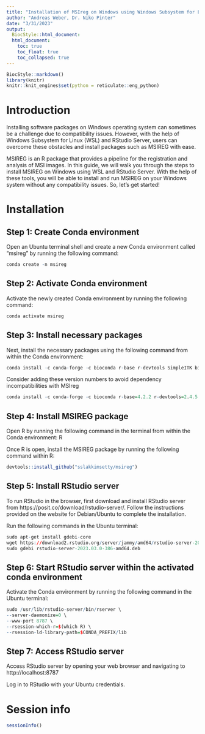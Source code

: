 ```yaml
---
title: "Installation of MSIreg on Windows using Windows Subsystem for Linux"
author: "Andreas Weber, Dr. Niko Pinter"
date: "3/31/2023"
output:
  BiocStyle::html_document:
  html_document:
    toc: true
    toc_float: true
    toc_collapsed: true
---
```


```r
BiocStyle::markdown()
library(knitr)
knitr::knit_engines$set(python = reticulate::eng_python)
```

# Introduction
Installing software packages on Windows operating system can sometimes be a challenge due to compatibility issues. However, with the help of Windows Subsystem for Linux (WSL) and RStudio Server, users can overcome these obstacles and install packages such as MSIREG with ease.

MSIREG is an R package that provides a pipeline for the registration and analysis of MSI images. In this guide, we will walk you through the steps to install MSIREG on Windows using WSL and RStudio Server. With the help of these tools, you will be able to install and run MSIREG on your Windows system without any compatibility issues. So, let's get started!


# Installation
Step 1: Create Conda environment
------------------------------------------------------------------------
Open an Ubuntu terminal shell and create a new Conda environment called "msireg" by running the following command:
```r
conda create -n msireg
```


Step 2: Activate Conda environment
------------------------------------------------------------------------
Activate the newly created Conda environment by running the following command:
```r
conda activate msireg
```

Step 3: Install necessary packages
------------------------------------------------------------------------
Next, install the necessary packages using the following command from within the Conda environment:
```r
conda install -c conda-forge -c bioconda r-base r-devtools SimpleITK bioconductor-ebimage bioconductor-cardinal bioconductor-biocparallel r-rtsne
```

Consider adding these version numbers to avoid dependency incompatibilities with MSIreg
```r
conda install -c conda-forge -c bioconda r-base=4.2.2 r-devtools=2.4.5 SimpleITK=2.2.1 bioconductor-ebimage=4.40.0 bioconductor-cardinal=3.0.1 bioconductor-biocparallel=1.32.5 r-rtsne=0.16
```


Step 4: Install MSIREG package
------------------------------------------------------------------------
Open R by running the following command in the terminal from within the Conda environment:
R

Once R is open, install the MSIREG package by running the following command within R:
```r
devtools::install_github("sslakkimsetty/msireg")
```

Step 5: Install RStudio server
------------------------------------------------------------------------
To run RStudio in the browser, first download and install RStudio server from https://posit.co/download/rstudio-server/. Follow the instructions provided on the website for Debian/Ubuntu to complete the installation.

Run the following commands in the Ubuntu terminal:
```r
sudo apt-get install gdebi-core
wget https://download2.rstudio.org/server/jammy/amd64/rstudio-server-2023.03.0-386-amd64.deb
sudo gdebi rstudio-server-2023.03.0-386-amd64.deb
```

Step 6: Start RStudio server within the activated conda environment
------------------------------------------------------------------------
Activate the Conda environment by running the following command in the Ubuntu terminal:

```r
sudo /usr/lib/rstudio-server/bin/rserver \
--server-daemonize=0 \
--www-port 8787 \
--rsession-which-r=$(which R) \
--rsession-ld-library-path=$CONDA_PREFIX/lib
```

Step 7: Access RStudio server
------------------------------------------------------------------------
Access RStudio server by opening your web browser and navigating to http://localhost:8787

Log in to RStudio with your Ubuntu credentials.


# Session info 
```r
sessionInfo()
```

